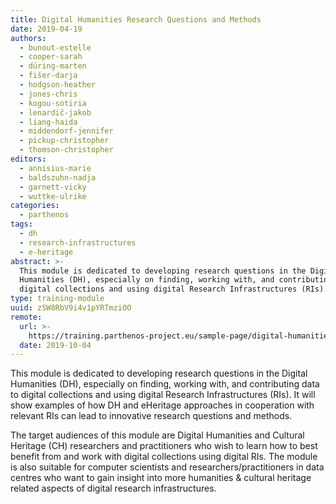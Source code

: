 ```yaml
---
title: Digital Humanities Research Questions and Methods
date: 2019-04-19
authors:
  - bunout-estelle
  - cooper-sarah
  - düring-marten
  - fišer-darja
  - hodgson-heather
  - jones-chris
  - kogou-sotiria
  - lenardič-jakob
  - liang-haida
  - middendorf-jennifer
  - pickup-christopher
  - thomson-christopher
editors:
  - annisius-marie
  - baldszuhn-nadja
  - garnett-vicky
  - wuttke-ulrike
categories:
  - parthenos
tags:
  - dh
  - research-infrastructures
  - e-heritage
abstract: >-
  This module is dedicated to developing research questions in the Digital
  Humanities (DH), especially on finding, working with, and contributing data to
  digital collections and using digital Research Infrastructures (RIs).
type: training-module
uuid: zSW8RbV9i4v1pYRTmziOO
remote:
  url: >-
    https://training.parthenos-project.eu/sample-page/digital-humanities-research-questions-and-methods/
  date: 2019-10-04
---
```


This module is dedicated to developing research questions in the Digital
Humanities (DH), especially on finding, working with, and contributing data to
digital collections and using digital Research Infrastructures (RIs). It will
show examples of how DH and eHeritage approaches in cooperation with relevant
RIs can lead to innovative research questions and methods.

The target audiences of this module are Digital Humanities and Cultural Heritage
(CH) researchers and practitioners who wish to learn how to best benefit from
and work with digital collections using digital RIs. The module is also suitable
for computer scientists and researchers/practitioners in data centres who want
to gain insight into more humanities & cultural heritage related aspects of
digital research infrastructures.

<CTA
  title="Interested in learning more?"
  subtitle="Check out Digital Humanities Research Questions and Methods on PARTHENOS"
  url="https://training.parthenos-project.eu/sample-page/digital-humanities-research-questions-and-methods/"
/>
